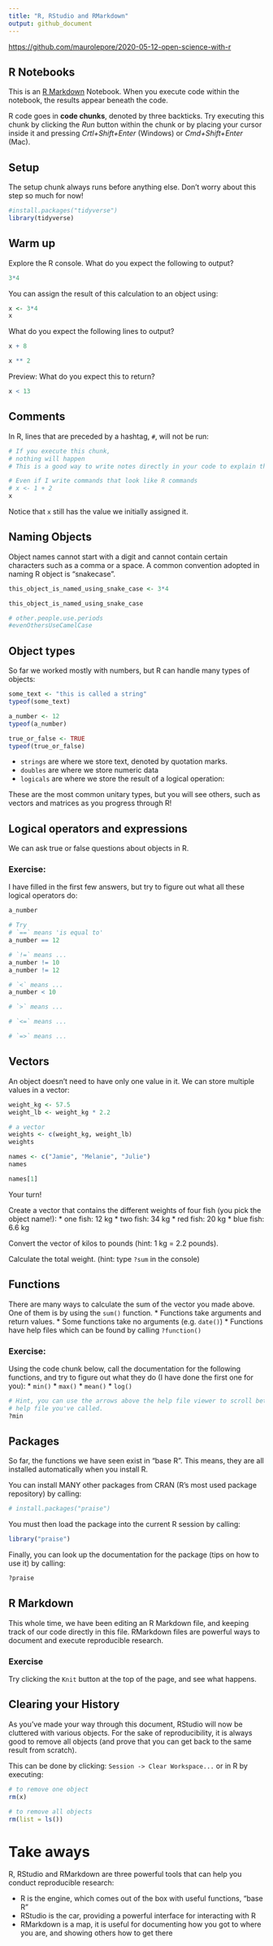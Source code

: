 ```yaml
---
title: "R, RStudio and RMarkdown"
output: github_document
---
```


<https://github.com/maurolepore/2020-05-12-open-science-with-r>

## R Notebooks
This is an [R Markdown](http://rmarkdown.rstudio.com) Notebook. When you execute 
code within the notebook, the results appear beneath the code. 

R code goes in **code chunks**, denoted by three backticks. Try executing this 
chunk by clicking the *Run* button within the chunk or by placing your cursor 
inside it and pressing *Crtl+Shift+Enter* (Windows) or *Cmd+Shift+Enter* (Mac).

## Setup

The setup chunk always runs before anything else. 
Don't worry about this step so much for now!
```r
#install.packages("tidyverse")
library(tidyverse)
```

## Warm up

Explore the R console. What do you expect the following to output?
```r
3*4
```

You can assign the result of this calculation to an object using: 
```r
x <- 3*4
x
```

What do you expect the following lines to output?
```r
x + 8

x ** 2
```

Preview: What do you expect this to return?
```r
x < 13
```

## Comments
In R, lines that are preceded by a hashtag, `#`, will not be run:
```r
# If you execute this chunk, 
# nothing will happen
# This is a good way to write notes directly in your code to explain things

# Even if I write commands that look like R commands
# x <- 1 + 2
x
```

Notice that `x` still has the value we initially assigned it. 

## Naming Objects
Object names cannot start with a digit and cannot contain certain characters 
such as a comma or a space. A common convention adopted in naming R object is 
"snakecase".

```r
this_object_is_named_using_snake_case <- 3*4

this_object_is_named_using_snake_case

# other.people.use.periods
#evenOthersUseCamelCase
```

## Object types
So far we worked mostly with numbers, but R can handle many types of objects:
```r
some_text <- "this is called a string"
typeof(some_text)

a_number <- 12
typeof(a_number)

true_or_false <- TRUE
typeof(true_or_false)

```
* `strings` are where we store text, denoted by quotation marks. 
* `doubles` are where we store numeric data
* `logicals` are where we store the result of a logical operation: 

These are the most common unitary types, but you will see others, such as 
vectors and matrices as you progress through R! 

## Logical operators and expressions
We can ask true or false questions about objects in R. 

### Exercise:
I have filled in the first few answers, but try to figure out what all 
these logical operators do:

```r
a_number

# Try 
# `==` means 'is equal to'
a_number == 12

# `!=` means ...
a_number != 10
a_number != 12

# `<` means ...
a_number < 10

# `>` means ...

# `<=` means ...

# `=>` means ...

```

## Vectors
An object doesn't need to have only one value in it. We can store multiple 
values in a vector: 
``` r
weight_kg <- 57.5
weight_lb <- weight_kg * 2.2

# a vector
weights <- c(weight_kg, weight_lb)
weights

names <- c("Jamie", "Melanie", "Julie")
names

names[1]
```

Your turn!

Create a vector that contains the different weights of four fish (you pick the object name!):
* one fish: 12 kg
* two fish: 34 kg
* red fish: 20 kg
* blue fish: 6.6 kg

Convert the vector of kilos to pounds (hint: 1 kg = 2.2 pounds).

Calculate the total weight. (hint: type `?sum` in the console)

## Functions
There are many ways to calculate the sum of the vector you made above. One of 
them is by using the `sum()` function. 
* Functions take arguments and return values. 
* Some functions take no arguments (e.g. `date()`)
* Functions have help files which can be found by calling `?function()`

### Exercise: 
Using the code chunk below, call the documentation for the following 
functions, and try to figure out what they do (I have done the first one for you): 
* `min()`
* `max()`
* `mean()`
* `log()`

```r
# Hint, you can use the arrows above the help file viewer to scroll between each 
# help file you've called. 
?min
```

## Packages
So far, the functions we have seen exist in "base R". This means, they are all 
installed automatically when you install R. 

You can install MANY other packages from CRAN (R's most used package repository) 
by calling:
```r
# install.packages("praise")
```

You must then load the package into the current R session by calling:
```r
library("praise")
```

Finally, you can look up the documentation for the package (tips on how to use 
it) by calling: 
```r
?praise
```


## R Markdown
This whole time, we have been editing an R Markdown file, and keeping track of 
our code directly in this file. RMarkdown files are powerful ways to document 
and execute reproducible research. 

### Exercise
Try clicking the `Knit` button at the top of the page, and see what happens. 

## Clearing your History
As you've made your way through this document, RStudio will now be cluttered 
with various objects. For the sake of reproducibility, it is always good to 
remove all objects (and prove that you can get back to the same result from 
scratch). 

This can be done by clicking: 
`Session -> Clear Workspace...`
or in R by executing: 
```r
# to remove one object
rm(x)

# to remove all objects
rm(list = ls())
```

# Take aways
R, RStudio and RMarkdown are three powerful tools that can help you conduct 
reproducible research:

* R is the engine, which comes out of the box with useful functions, "base R"
* RStudio is the car, providing a powerful interface for interacting with R
* RMarkdown is a map, it is useful for documenting how you got to where you are, 
and showing others how to get there
